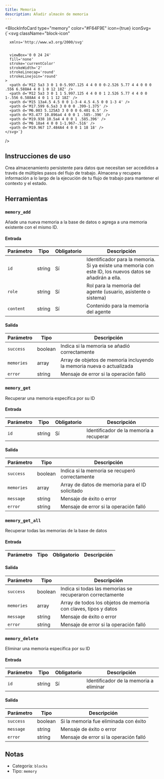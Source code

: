 ```yaml
---
title: Memoria
description: Añadir almacén de memoria
---
```



<BlockInfoCard 
  type="memory"
  color="#F64F9E"
  icon={true}
  iconSvg={`<svg className="block-icon"
      
      xmlns='http://www.w3.org/2000/svg'
      
      
      viewBox='0 0 24 24'
      fill='none'
      stroke='currentColor'
      strokeWidth='2'
      strokeLinecap='round'
      strokeLinejoin='round'
    >
      <path d='M12 5a3 3 0 1 0-5.997.125 4 4 0 0 0-2.526 5.77 4 4 0 0 0 .556 6.588A4 4 0 1 0 12 18Z' />
      <path d='M12 5a3 3 0 1 1 5.997.125 4 4 0 0 1 2.526 5.77 4 4 0 0 1-.556 6.588A4 4 0 1 1 12 18Z' />
      <path d='M15 13a4.5 4.5 0 0 1-3-4 4.5 4.5 0 0 1-3 4' />
      <path d='M17.599 6.5a3 3 0 0 0 .399-1.375' />
      <path d='M6.003 5.125A3 3 0 0 0 6.401 6.5' />
      <path d='M3.477 10.896a4 4 0 0 1 .585-.396' />
      <path d='M19.938 10.5a4 4 0 0 1 .585.396' />
      <path d='M6 18a4 4 0 0 1-1.967-.516' />
      <path d='M19.967 17.484A4 4 0 0 1 18 18' />
    </svg>`}
/>

## Instrucciones de uso

Crea almacenamiento persistente para datos que necesitan ser accedidos a través de múltiples pasos del flujo de trabajo. Almacena y recupera información a lo largo de la ejecución de tu flujo de trabajo para mantener el contexto y el estado.

## Herramientas

### `memory_add`

Añade una nueva memoria a la base de datos o agrega a una memoria existente con el mismo ID.

#### Entrada

| Parámetro | Tipo | Obligatorio | Descripción |
| --------- | ---- | ----------- | ----------- |
| `id` | string | Sí | Identificador para la memoria. Si ya existe una memoria con este ID, los nuevos datos se añadirán a ella. |
| `role` | string | Sí | Rol para la memoria del agente \(usuario, asistente o sistema\) |
| `content` | string | Sí | Contenido para la memoria del agente |

#### Salida

| Parámetro | Tipo | Descripción |
| --------- | ---- | ----------- |
| `success` | boolean | Indica si la memoria se añadió correctamente |
| `memories` | array | Array de objetos de memoria incluyendo la memoria nueva o actualizada |
| `error` | string | Mensaje de error si la operación falló |

### `memory_get`

Recuperar una memoria específica por su ID

#### Entrada

| Parámetro | Tipo | Obligatorio | Descripción |
| --------- | ---- | ----------- | ----------- |
| `id` | string | Sí | Identificador de la memoria a recuperar |

#### Salida

| Parámetro | Tipo | Descripción |
| --------- | ---- | ----------- |
| `success` | boolean | Indica si la memoria se recuperó correctamente |
| `memories` | array | Array de datos de memoria para el ID solicitado |
| `message` | string | Mensaje de éxito o error |
| `error` | string | Mensaje de error si la operación falló |

### `memory_get_all`

Recuperar todas las memorias de la base de datos

#### Entrada

| Parámetro | Tipo | Obligatorio | Descripción |
| --------- | ---- | ----------- | ----------- |

#### Salida

| Parámetro | Tipo | Descripción |
| --------- | ---- | ----------- |
| `success` | boolean | Indica si todas las memorias se recuperaron correctamente |
| `memories` | array | Array de todos los objetos de memoria con claves, tipos y datos |
| `message` | string | Mensaje de éxito o error |
| `error` | string | Mensaje de error si la operación falló |

### `memory_delete`

Eliminar una memoria específica por su ID

#### Entrada

| Parámetro | Tipo | Obligatorio | Descripción |
| --------- | ---- | ----------- | ----------- |
| `id` | string | Sí | Identificador de la memoria a eliminar |

#### Salida

| Parámetro | Tipo | Descripción |
| --------- | ---- | ----------- |
| `success` | boolean | Si la memoria fue eliminada con éxito |
| `message` | string | Mensaje de éxito o error |
| `error` | string | Mensaje de error si la operación falló |

## Notas

- Categoría: `blocks`
- Tipo: `memory`
